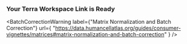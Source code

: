 
### Your Terra Workspace Link is Ready

<BatchCorrectionWarning
  label={"Matrix Normalization and Batch Correction"}
  url={
    "https://data.humancellatlas.org/guides/consumer-vignettes/matrices#matrix-normalization-and-batch-correction"
  }
/>
